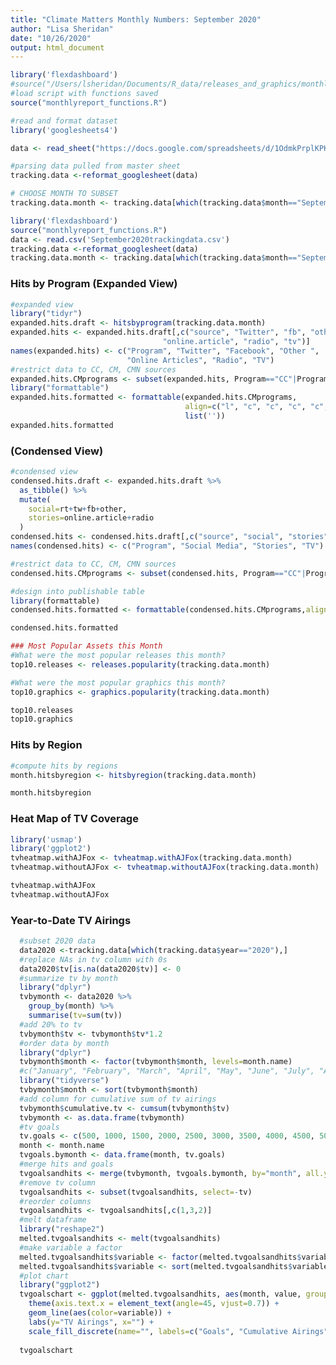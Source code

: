 ```yaml
---
title: "Climate Matters Monthly Numbers: September 2020"
author: "Lisa Sheridan"
date: "10/26/2020"
output: html_document
---
```


```r
library('flexdashboard')
#source("/Users/lsheridan/Documents/R_data/releases_and_graphics/monthly_reports/montlyreport.functions.R")
#load script with functions saved
source("monthlyreport_functions.R")

#read and format dataset
library('googlesheets4')

data <- read_sheet("https://docs.google.com/spreadsheets/d/1OdmkPrplKPKEQ7yKaRJg1ccODx05DehXftfPmWzQrWs/edit#gid=119899987", sheet=2)

#parsing data pulled from master sheet
tracking.data <-reformat_googlesheet(data)

# CHOOSE MONTH TO SUBSET
tracking.data.month <- tracking.data[which(tracking.data$month=="September" & tracking.data$year=="2020"),]
```

```r
library('flexdashboard')
source("monthlyreport_functions.R")
data <- read.csv('September2020trackingdata.csv')
tracking.data <-reformat_googlesheet(data)
tracking.data.month <- tracking.data[which(tracking.data$month=="September" & tracking.data$year=="2020"),]
```


### Hits by Program (Expanded View)
```r
#expanded view
library("tidyr")
expanded.hits.draft <- hitsbyprogram(tracking.data.month)
expanded.hits <- expanded.hits.draft[,c("source", "Twitter", "fb", "other",
                                  "online.article", "radio", "tv")]
names(expanded.hits) <- c("Program", "Twitter", "Facebook", "Other ",
                          "Online Articles", "Radio", "TV")
#restrict data to CC, CM, CMN sources
expanded.hits.CMprograms <- subset(expanded.hits, Program=="CC"|Program=="CM"|Program=="CMN"|Program=="Total")
library("formattable")
expanded.hits.formatted <- formattable(expanded.hits.CMprograms,
                                       align=c("l", "c", "c", "c", "c", "c", "c"),
                                       list(''))
expanded.hits.formatted
```

### (Condensed View)
```r
#condensed view
condensed.hits.draft <- expanded.hits.draft %>%
  as_tibble() %>%
  mutate(
    social=rt+tw+fb+other,
    stories=online.article+radio
  )
condensed.hits <- condensed.hits.draft[,c("source", "social", "stories", "tv")]
names(condensed.hits) <- c("Program", "Social Media", "Stories", "TV")

#restrict data to CC, CM, CMN sources
condensed.hits.CMprograms <- subset(condensed.hits, Program=="CC"|Program=="CM"|Program=="CMN"|Program=="Total")

#design into publishable table
library(formattable)
condensed.hits.formatted <- formattable(condensed.hits.CMprograms,align=c("l", "c", "c", "c"))

condensed.hits.formatted
```


```r
### Most Popular Assets this Month
#What were the most popular releases this month?
top10.releases <- releases.popularity(tracking.data.month)

#What were the most popular graphics this month?
top10.graphics <- graphics.popularity(tracking.data.month)

top10.releases
top10.graphics
```

### Hits by Region
```r
#compute hits by regions
month.hitsbyregion <- hitsbyregion(tracking.data.month)

month.hitsbyregion
```

### Heat Map of TV Coverage
```r
library('usmap')
library('ggplot2')
tvheatmap.withAJFox <- tvheatmap.withAJFox(tracking.data.month)
tvheatmap.withoutAJFox <- tvheatmap.withoutAJFox(tracking.data.month)

tvheatmap.withAJFox
tvheatmap.withoutAJFox
```


### Year-to-Date TV Airings
```r
  #subset 2020 data
  data2020 <-tracking.data[which(tracking.data$year=="2020"),]
  #replace NAs in tv column with 0s
  data2020$tv[is.na(data2020$tv)] <- 0
  #summarize tv by month
  library("dplyr")
  tvbymonth <- data2020 %>%
    group_by(month) %>%
    summarise(tv=sum(tv))
  #add 20% to tv
  tvbymonth$tv <- tvbymonth$tv*1.2
  #order data by month
  library("dplyr")
  tvbymonth$month <- factor(tvbymonth$month, levels=month.name)
  #c("January", "February", "March", "April", "May", "June", "July", "August", "September", "October", "November", "December")
  library("tidyverse")
  tvbymonth$month <- sort(tvbymonth$month)
  #add column for cumulative sum of tv airings
  tvbymonth$cumulative.tv <- cumsum(tvbymonth$tv)
  tvbymonth <- as.data.frame(tvbymonth)
  #tv goals
  tv.goals <- c(500, 1000, 1500, 2000, 2500, 3000, 3500, 4000, 4500, 5000, 5500, 6000)
  month <- month.name
  tvgoals.bymonth <- data.frame(month, tv.goals)
  #merge hits and goals
  tvgoalsandhits <- merge(tvbymonth, tvgoals.bymonth, by="month", all.y = TRUE)
  #remove tv column
  tvgoalsandhits <- subset(tvgoalsandhits, select=-tv)
  #reorder columns
  tvgoalsandhits <- tvgoalsandhits[,c(1,3,2)]
  #melt dataframe
  library("reshape2")
  melted.tvgoalsandhits <- melt(tvgoalsandhits)
  #make variable a factor
  melted.tvgoalsandhits$variable <- factor(melted.tvgoalsandhits$variable, levels = c("tv.goals", "cumulative.tv"))
  melted.tvgoalsandhits$variable <- sort(melted.tvgoalsandhits$variable)
  #plot chart
  library("ggplot2")
  tvgoalschart <- ggplot(melted.tvgoalsandhits, aes(month, value, group=variable)) + 
    theme(axis.text.x = element_text(angle=45, vjust=0.7)) +
    geom_line(aes(color=variable)) +
    labs(y="TV Airings", x="") +
    scale_fill_discrete(name="", labels=c("Goals", "Cumulative Airings"))
  
  tvgoalschart
```
